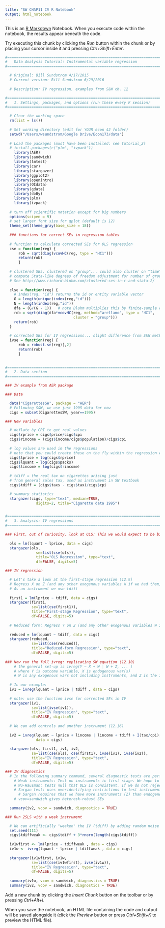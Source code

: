 ```yaml
---
title: "SW CHAP11 IV R Notebook"
output: html_notebook
---
```


This is an [R Markdown](http://rmarkdown.rstudio.com) Notebook. When you execute code within the notebook, the results appear beneath the code. 

Try executing this chunk by clicking the *Run* button within the chunk or by placing your cursor inside it and pressing *Ctrl+Shift+Enter*. 

```r

#==============================================================================
#   Data Analysis Tutorial: Instrumental variable regression
#==============================================================================

  # Original: Bill Sundstrom 4/17/2015
  # Current version: Bill Sundstrom 6/29/2016
  
  # Description: IV regression, examples from S&W ch. 12

#==============================================================================
#   1. Settings, packages, and options (run these every R session)
#==============================================================================

  # Clear the working space
  rm(list = ls())
  
  # Set working directory (edit for YOUR econ 42 folder)
  setwd("/Users/wsundstrom/Google Drive/Econ173/data")
  
  # Load the packages (must have been installed: see tutorial_2)
  # install.packages(c("plm", "ivpack"))
    library(AER)
    library(sandwich)
    library(lmtest)
    library(car)
    library(stargazer)
    library(ggplot2)
    library(openintro)
    library(OIdata)
    library(gdata)
    library(doBy)
    library(plm)
    library(ivpack)
  
  # turn off scientific notation except for big numbers
  options(scipen = 9)
  # set larger font size for qplot (default is 12)
  theme_set(theme_gray(base_size = 18))
  
  ### functions for correct SEs in regression tables
  
  # function to calculate corrected SEs for OLS regression 
  cse = function(reg) {
      rob = sqrt(diag(vcovHC(reg, type = "HC1")))
      return(rob)
      }
  
  # clustered SEs, clustered on "group"... could also cluster on "time" 
  # compute Stata-like degrees of freedom adjustment for number of groups
  # See http://www.richard-bluhm.com/clustered-ses-in-r-and-stata-2/
  
  clse = function(reg) { 
    # index(reg, "id") returns the id or entity variable vector 
    G = length(unique(index(reg,"id")))
    N = length(index(reg,"id"))
    dfa = (G/(G - 1))   # note Bluhm multiplies this by finite-sample df adjustment
    rob = sqrt(diag(dfa*vcovHC(reg, method="arellano", type = "HC1", 
                               cluster = "group")))
    return(rob)
  }
  
  # corrected SEs for IV regressions... slight difference from S&W method
  ivse = function(reg) {
      rob = robust.se(reg)[,2]
      return(rob)
      }
  

#==============================================================================
#   2. Data section 
#==============================================================================

### IV example from AER package

### Data

  data("CigarettesSW", package = "AER")
  # Following S&W, we use just 1995 data for now
  cigs = subset(CigarettesSW, year==1995)

### New variables

  # deflate by CPI to get real values
  cigs$rprice = cigs$price/cigs$cpi
  cigs$rincome = (cigs$income/cigs$population)/cigs$cpi 
  
  # log values are used in the regressions
  # note that you could create these on the fly within the regression commands
  cigs$lprice = log(cigs$rprice)
  cigs$lquant = log(cigs$packs)
  cigs$lincome = log(cigs$rincome)
  
  # tdiff = the real tax on cigarettes arising just 
  # from general sales tax, used as instrument in SW textbook
  cigs$tdiff = (cigs$taxs - cigs$tax)/cigs$cpi

  # summary statistics
  stargazer(cigs, type="text", median=TRUE,
              digits=2, title="Cigarette data 1995")


#==============================================================================
#   3. Analysis: IV regressions
#==============================================================================

### First, out of curiosity, look at OLS: This we would expect to be biased
  
  ols = lm(lquant ~ lprice, data = cigs)  
  stargazer(ols,  
              se=list(cse(ols)),
              title="OLS Regression", type="text", 
              df=FALSE, digits=5)

### IV regression

  # Let's take a look at the first-stage regression (12.9)
  # Regress X on Z (and any other exogenous variables W if we had them)
  # As an instrument we use tdiff 
  
  first1 = lm(lprice ~ tdiff, data = cigs)
  stargazer(first1,  
            se=list(cse(first1)),
            title="First-stage Regression", type="text", 
            df=FALSE, digits=5)
  
  # Reduced form: Regress Y on Z (and any other exogenous variables W if we had them)
  
  reduced = lm(lquant ~ tdiff, data = cigs)
  stargazer(reduced,  
            se=list(cse(reduced)),
            title="Reduced-form Regression", type="text", 
            df=FALSE, digits=5)
  
### Now run the full ivreg: replicating SW equation (12.10) 
    # the general set-up is ivreg(Y ~ X + W | W + Z, ... )
    # where Y is outcome variable, X is endogenous var(s)
    # W is any exogenous vars not including instruments, and Z is the instruments
  
  # In our example:
  iv1 = ivreg(lquant ~ lprice | tdiff , data = cigs)
    
  # note: use the function ivse for corrected SEs in IV
  stargazer(iv1, 
            se=list(ivse(iv1)),
            title="IV Regression", type="text", 
            df=FALSE, digits=5)
  
  # We can add controls and another instrument (12.16)
    
  iv2 = ivreg(lquant ~ lprice + lincome | lincome + tdiff + I(tax/cpi),
              data = cigs)
    
  stargazer(ols, first1, iv1, iv2, 
            se=list(cse(ols), cse(first1), ivse(iv1), ivse(iv2)),
            title="IV Regression", type="text", 
            df=FALSE, digits=5) 

### IV diagnostics
  # In the following summary command, several diagnostic tests are performed:
    # Weak instruments: Test on instruments in first stage. We hope to reject.
    # Wu-Hausman: tests null that OLS is consistent. If we do not reject, OLS is probably better.   
    # Sargan test: uses overidentifying restrictions to test instrument exogeneity.
      # Sargan requires that we have more instruments (Z) than endogenous variables (X)
    # vcov=sandwich gives heterosk-robust SEs
  
  summary(iv2, vcov = sandwich, diagnostics = TRUE)

### Run 2SLS with a weak instrument

  # We can artificially "weaken" the IV (tdiff) by adding random noise
  set.seed(111)
  cigs$tdiffweak <- cigs$tdiff + 3*rnorm(length(cigs$tdiff))
  
  iv1wfirst <- lm(lprice ~ tdiffweak , data = cigs)
  iv1w <- ivreg(lquant ~ lprice | tdiffweak , data = cigs)
  
  stargazer(iv1wfirst, iv1w, 
            se=list(cse(iv1wfirst), ivse(iv1w)),
            title="IV Regression", type="text", 
            df=FALSE, digits=5)
  
  summary(iv1w, vcov = sandwich, diagnostics = TRUE)
  summary(iv2, vcov = sandwich, diagnostics = TRUE)

```

Add a new chunk by clicking the *Insert Chunk* button on the toolbar or by pressing *Ctrl+Alt+I*.

When you save the notebook, an HTML file containing the code and output will be saved alongside it (click the *Preview* button or press *Ctrl+Shift+K* to preview the HTML file).
